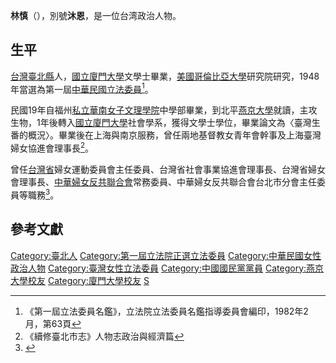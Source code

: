 {{Infobox Officeholder
|姓名=林慎
|圖像=File:林慎.jpg
|圖像大小=200px
|圖像說明=  
| 字       = 
| 號       = 
| 別名     = 
| 出生名   = 
| 出生日期 = 1908年10月？日
| 出生地點 = 
| 逝世日期 = {{dda|1992|10|28|1908|10|}}
| 逝世地點 = 
| 死因     = 
| 墓地     = 
| 墓地座標 = 
| 籍貫     = 
| 政黨     = 
| 其他政黨 = 
| 配偶     = 
| 伴侶     = 
| 兒女     = 
| 父母     = 父林謝鴦
| 親屬     = 
| 母校     = 
| 著作     = 
| 簽名     = 
| 腳註     = 
| past     = 
}}
'''林慎'''（{{bd|1908年|10月|1992年|10月28日}}），別號'''沐恩'''，是一位台湾政治人物。

==生平==
[[台灣|台灣]][[臺北縣|臺北縣]]人，[[廈門大學|國立廈門大學]]文學士畢業，[[美國|美國]][[哥倫比亞大學|哥倫比亞大學]]研究院研究，1948年當選為第一屆[[中華民國|中華民國]][[立法委員|立法委員]]<ref>《第一屆立法委員名鑑》，立法院立法委員名鑑指導委員會編印，1982年2月，第63頁</ref>。

民國19年自福州[[私立華南女子文理學院|私立華南女子文理學院]]中學部畢業，到北平[[燕京大學|燕京大學]]就讀，主攻生物，1年後轉入[[國立廈門大學|國立廈門大學]]社會學系，獲得文學士學位，畢業論文為〈臺灣生番的概況〉。畢業後在上海與南京服務，曾任兩地基督教女青年會幹事及上海臺灣婦女協進會理事長<ref>《續修臺北市志》人物志政治與經濟篇</ref>。

曾任[[台灣省|台灣省]]婦女運動委員會主任委員、台灣省社會事業協進會理事長、台灣省婦女會理事長、[[中華婦女反共聯合會|中華婦女反共聯合會]]常務委員、中華婦女反共聯合會台北市分會主任委員等職務<ref>{{Cite web |url=http://npl.ly.gov.tw/do/www/commissionerInfo?id=109&expireBack=0&expire=01&act=exp&orderBy=name&nameOrder=true&eleDisOrder=false |title=《第１屆立法委員個人資料：林慎》，立法院國會圖書館網站 |access-date=2009-02-25 |archive-date=2016-03-04 |archive-url=https://web.archive.org/web/20160304090225/http://npl.ly.gov.tw/do/www/commissionerInfo?id=109&expireBack=0&expire=01&act=exp&orderBy=name&nameOrder=true&eleDisOrder=false |dead-url=no }}</ref>。

== 參考文獻 ==
{{reflist}}

{{中華民國第一屆立法委員}}
{{Authority control}}
{{DEFAULTSORT:L}}
[[Category:臺北人|Category:臺北人]]
[[Category:第一屆立法院正選立法委員|Category:第一屆立法院正選立法委員]]
[[Category:中華民國女性政治人物|Category:中華民國女性政治人物]]
[[Category:臺灣女性立法委員|Category:臺灣女性立法委員]]
[[Category:中國國民黨黨員|Category:中國國民黨黨員]]
[[Category:燕京大學校友|Category:燕京大學校友]]
[[Category:廈門大學校友|Category:廈門大學校友]]
[[Category:林姓|S]]
